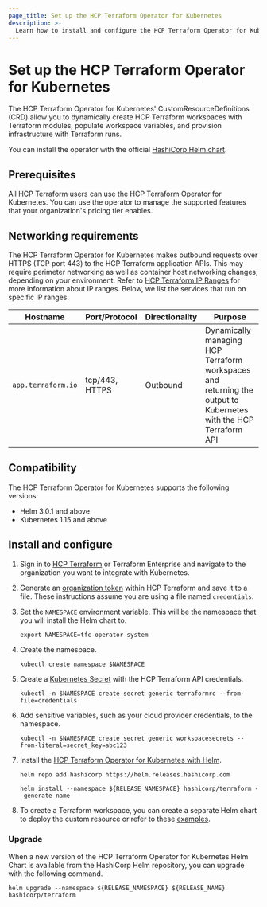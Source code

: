 ```yaml
---
page_title: Set up the HCP Terraform Operator for Kubernetes
description: >-
  Learn how to install and configure the HCP Terraform Operator for Kubernetes.
---
```


# Set up the HCP Terraform Operator for Kubernetes

The HCP Terraform Operator for Kubernetes' CustomResourceDefinitions (CRD) allow you to dynamically create HCP Terraform workspaces with Terraform modules, populate workspace variables, and provision infrastructure with Terraform runs. 

You can install the operator with the official [HashiCorp Helm chart](https://github.com/hashicorp/hcp-terraform-operator).

## Prerequisites

All HCP Terraform users can use the HCP Terraform Operator for Kubernetes. You can use the operator to manage the supported features that your organization's pricing tier enables. 


## Networking requirements

The HCP Terraform Operator for Kubernetes makes outbound requests over HTTPS (TCP port 443) to the HCP Terraform application APIs. This may require perimeter networking as well as container host networking changes, depending on your environment. Refer to [HCP Terraform IP Ranges](/terraform/cloud-docs/architectural-details/ip-ranges) for more information about IP ranges. Below, we list the services that run on specific IP ranges.

| Hostname         | Port/Protocol  | Directionality | Purpose                                                                                                            |
| ---------------- | -------------- | -------------- | ------------------------------------------------------------------------------------------------------------------ |
| `app.terraform.io` | tcp/443, HTTPS | Outbound       | Dynamically managing HCP Terraform workspaces and returning the output to Kubernetes with the HCP Terraform API |

## Compatibility

The HCP Terraform Operator for Kubernetes supports the following versions:

* Helm 3.0.1 and above
* Kubernetes 1.15 and above

## Install and configure

1. Sign in to [HCP Terraform](https://app.terraform.io/) or Terraform Enterprise and navigate to the organization you want to integrate with Kubernetes.

1. Generate an [organization token](/terraform/cloud-docs/users-teams-organizations/api-tokens#organization-api-tokens) within HCP Terraform and save it to a file. These instructions assume you are using a file named `credentials`.

1. Set the `NAMESPACE` environment variable. This will be the namespace that you will install the Helm chart to.

   ```
   export NAMESPACE=tfc-operator-system
   ```

1. Create the namespace.

   ```
   kubectl create namespace $NAMESPACE
   ```

1. Create a [Kubernetes Secret](https://kubernetes.io/docs/concepts/configuration/secret/) with the HCP Terraform API credentials.

   ```
   kubectl -n $NAMESPACE create secret generic terraformrc --from-file=credentials
   ```

1. Add sensitive variables, such as your cloud provider credentials, to the namespace.

   ```
   kubectl -n $NAMESPACE create secret generic workspacesecrets --from-literal=secret_key=abc123
   ```

1. Install the [HCP Terraform Operator for Kubernetes with Helm](https://github.com/hashicorp/terraform-helm).

   ```
   helm repo add hashicorp https://helm.releases.hashicorp.com

   helm install --namespace ${RELEASE_NAMESPACE} hashicorp/terraform --generate-name
   ```

1. To create a Terraform workspace, you can create a separate Helm chart to deploy the custom resource or refer to these [examples](https://github.com/hashicorp/terraform-helm/tree/master/example).

### Upgrade

When a new version of the HCP Terraform Operator for Kubernetes Helm Chart is available from the HashiCorp Helm repository, you can upgrade with the following command.

```
helm upgrade --namespace ${RELEASE_NAMESPACE} ${RELEASE_NAME} hashicorp/terraform
```
